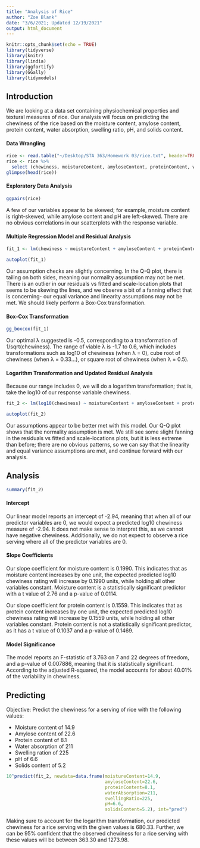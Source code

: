 ```yaml
---
title: "Analysis of Rice"
author: "Zoe Blank"
date: "3/6/2021; Updated 12/19/2021"
output: html_document
---
```


```r
knitr::opts_chunk$set(echo = TRUE)
library(tidyverse)
library(knitr)
library(lindia)
library(ggfortify)
library(GGally)
library(tidymodels)
```

## Introduction
We are looking at a data set containing physiochemical properties and  textural measures of rice. Our analysis will focus on predicting the chewiness of the rice based on the moisture content, amylose content, protein content, water absorption, swelling ratio, pH, and solids content.

#### Data Wrangling

```r
rice <- read.table("~/Desktop/STA 363/Homework 03/rice.txt", header=TRUE) ## read .txt file
rice <- rice %>%
  select (chewiness, moistureContent, amyloseContent, proteinContent, waterAbsorption, swellingRatio, pH, solidsContent)   ## select necessary variables
glimpse(head(rice))
```

#### Exploratory Data Analysis

```r
ggpairs(rice)
```

A few of our variables appear to be skewed; for example, moisture content is right-skewed, while amylose content and pH are left-skewed. There are no obvious correlations in our scatterplots with the response variable.

#### Multiple Regression Model and Residual Analysis

```r
fit_1 <- lm(chewiness ~ moistureContent + amyloseContent + proteinContent + waterAbsorption + swellingRatio + pH + solidsContent, data=rice) 
```

```r
autoplot(fit_1) 
```

Our assumption checks are slightly concerning. In the Q-Q plot, there is tailing on both sides, meaning our normality assumption may not be met. There is an outlier in our residuals vs fitted and scale-location plots that seems to be skewing the lines, and we observe a bit of a fanning effect that is concerning- our equal variance and linearity assumptions may not be met. We should likely perform a Box-Cox transformation.

#### Box-Cox Transformation

```r
gg_boxcox(fit_1) 
```

Our optimal λ suggested is -0.5, corresponding to a transformation of 1/sqrt(chewiness). The range of viable λ is -1.7 to 0.6, which includes transformations such as log10 of chewiness (when λ = 0), cube root of chewiness (when λ = 0.33...), or square root of chewiness (when λ = 0.5).

#### Logarithm Transformation and Updated Residual Analysis

Because our range includes 0, we will do a logarithm transformation; that is, take the log10 of our response variable chewiness.

```r
fit_2 <- lm(log10(chewiness) ~ moistureContent + amyloseContent + proteinContent + waterAbsorption + swellingRatio + pH + solidsContent, data=rice) 
```

```r
autoplot(fit_2)
```

Our assumptions appear to be better met with this model. Our Q-Q plot shows that the normality assumption is met. We still see some slight fanning in the residuals vs fitted and scale-locations plots, but it is less extreme than before; there are no obvious patterns, so we can say that the linearity and equal variance assumptions are met, and continue forward with our analysis.

## Analysis

```r
summary(fit_2)
```

#### Intercept

Our linear model reports an intercept of -2.94, meaning that when all of our predictor variables are 0, we would expect a predicted log10 chewiness measure of -2.94. It does not make sense to interpret this, as we cannot have negative chewiness. Additionally, we do not expect to observe a rice serving where all of the predictor variables are 0.

#### Slope Coefficients

Our slope coefficient for moisture content is 0.1990. This indicates that as moisture content increases by one unit, the expected predicted log10 chewiness rating will increase by 0.1990 units, while holding all other variables constant. Moisture content is a statistically significant predictor with a t value of 2.76 and a p-value of 0.0114.

Our slope coefficient for protein content is 0.1559. This indicates that as protein content increases by one unit, the expected predicted log10 chewiness rating will increase by 0.1559 units, while holding all other variables constant. Protein content is not a statistically significant predictor, as it has a t value of 0.1037 and a p-value of 0.1469.

#### Model Significance

The model reports an F-statistic of 3.763 on 7 and 22 degrees of freedom, and a p-value of 0.007886, meaning that it is statistically significant. According to the adjusted R-squared, the model accounts for about 40.01% of the variability in chewiness.

## Predicting

Objective: Predict the chewiness for a serving of rice with the following values:

* Moisture content of 14.9
* Amylose content of 22.6
* Protein content of 8.1
* Water absorption of 211
* Swelling ration of 225
* pH of 6.6
* Solids content of 5.2

```r
10^predict(fit_2, newdata=data.frame(moistureContent=14.9, 
                                     amyloseContent=22.6, 
                                     proteinContent=8.1, 
                                     waterAbsorption=211, 
                                     swellingRatio=225, 
                                     pH=6.6, 
                                     solidsContent=5.2), int="pred") 
```

Making sure to account for the logarithm transformation, our predicted chewiness for a rice serving with the given values is 680.33. Further, we can be 95% confident that the observed chewiness for a rice serving with these values will be between 363.30 and 1273.98.
